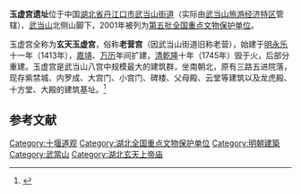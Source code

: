 {{coord|32|30|29|N|111|04|40|E|display=title|scale:10000}}
{{文物保护单位
| 级别 = 全国
| 名称 = 玉虚宫遗址
| 图片 = 
| 所在 = [[湖北省|湖北省]][[丹江口市|丹江口市]]
| 分类 = 古遗址
| 时代 = [[明朝|明]]
| 编号 = [[第五批全国重点文物保护单位|第五批]]第90项
| 登录 = 2001年6月25日
}}

'''玉虚宫遗址'''位于中国[[湖北省|湖北省]][[丹江口市|丹江口市]][[武当山街道|武当山街道]]（实际由[[武当山旅游经济特区|武当山旅游经济特区]]管辖）、[[武当山|武当山]]北侧山脚下，2001年被列为[[第五批全国重点文物保护单位|第五批全国重点文物保护单位]]。

玉虚宫全称为'''玄天玉虚宫'''，俗称'''老营宫'''（因武当山街道旧称老营），始建于[[明朝|明]][[永乐_(明朝)|永乐]]十一年（1413年），[[嘉靖|嘉靖]]、[[万历|万历]]年间扩建，[[清朝|清]][[乾隆|乾隆]]十年（1745年）毁于火，后部分重建。玉虚宫是武当山八宫中规模最大的建筑群，坐南朝北，原有三路五进院落，现存紫禁城、内罗成、大宫门、小宫门、碑楼、父母殿、云堂等建筑以及龙虎殿、十方堂、大殿的建筑基址。<ref>{{Cite book |title=全国重点文物保护单位·第一至第五批·第Ⅱ卷 |publisher=文物出版社 |year=2004 |isbn=7-5010-1525-2 |pages=545 }}</ref>

==参考文献==
{{reflist}}

{{湖北全国重点文物保护单位}}

{{DEFAULTSORT:Yu}}
[[Category:十堰道观|Category:十堰道观]]
[[Category:湖北全国重点文物保护单位|Category:湖北全国重点文物保护单位]]
[[Category:明朝建築|Category:明朝建築]]
[[Category:武當山|Category:武當山]]
[[Category:湖北玄天上帝庙|Category:湖北玄天上帝庙]]